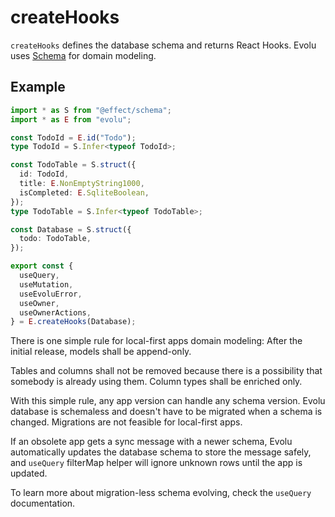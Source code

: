 # createHooks

`createHooks` defines the database schema and returns React Hooks.
Evolu uses [Schema](https://github.com/effect-ts/schema) for domain modeling.

## Example

```ts
import * as S from "@effect/schema";
import * as E from "evolu";

const TodoId = E.id("Todo");
type TodoId = S.Infer<typeof TodoId>;

const TodoTable = S.struct({
  id: TodoId,
  title: E.NonEmptyString1000,
  isCompleted: E.SqliteBoolean,
});
type TodoTable = S.Infer<typeof TodoTable>;

const Database = S.struct({
  todo: TodoTable,
});

export const {
  useQuery,
  useMutation,
  useEvoluError,
  useOwner,
  useOwnerActions,
} = E.createHooks(Database);
```


<Callout type="info" emoji="ℹ️">
  There is one simple rule for local-first apps domain modeling: After the
  initial release, models shall be append-only.
</Callout>

Tables and columns shall not be removed because there is a possibility
that somebody is already using them. Column types shall be enriched only.

With this simple rule, any app version can handle any schema version.
Evolu database is schemaless and doesn't have to be migrated when
a schema is changed. Migrations are not feasible for local-first apps.

If an obsolete app gets a sync message with a newer schema, Evolu
automatically updates the database schema to store the message safely,
and `useQuery` filterMap helper will ignore unknown rows until
the app is updated.

To learn more about migration-less schema evolving, check the `useQuery`
documentation.
